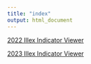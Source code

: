 ---
title: "index"
output: html_document
---

<!-- ADD LINKS BELOW, note, using the RMD link syntax will open the presentation in the same tab, which is annoying. Use the html with the "_blank" to fix that behavior -->
 

<a href="https://khyde.github.io/SquidSquad/view_weekly_indicators.html" target="_blank"> 2022 Illex Indicator Viewer </a>

<a href="https://khyde.github.io/SquidSquad/view_weekly_indicators_23.html" target="_blank"> 2023 Illex Indicator Viewer </a>



